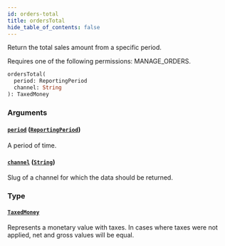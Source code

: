 ```yaml
---
id: orders-total
title: ordersTotal
hide_table_of_contents: false
---
```


Return the total sales amount from a specific period.

Requires one of the following permissions: MANAGE_ORDERS.

```graphql
ordersTotal(
  period: ReportingPeriod
  channel: String
): TaxedMoney
```

### Arguments

#### [`period`](#) ([`ReportingPeriod`](../../../developer/api-reference/enums/reporting-period))

A period of time.

#### [`channel`](#) ([`String`](../../../developer/api-reference/scalars/string))

Slug of a channel for which the data should be returned.

### Type

#### [`TaxedMoney`](../../../developer/api-reference/objects/taxed-money)

Represents a monetary value with taxes. In cases where taxes were not applied, net and gross values will be equal.
